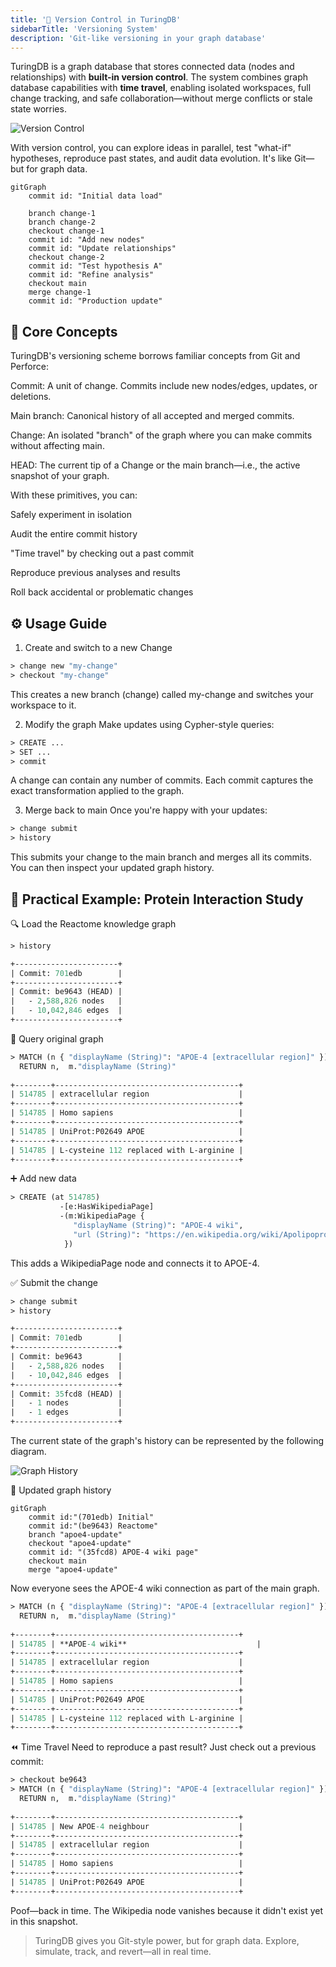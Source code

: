 ```yaml
---
title: '🔁 Version Control in TuringDB'
sidebarTitle: 'Versioning System'
description: 'Git-like versioning in your graph database'
---
```


TuringDB is a graph database that stores connected data (nodes and relationships) with **built-in version control**. The system combines graph database capabilities with **time travel**, enabling isolated workspaces, full change tracking, and safe collaboration—without merge conflicts or stale state worries.

![Version Control](/images/versioning_image.png)

With version control, you can explore ideas in parallel, test "what-if" hypotheses, reproduce past states, and audit data evolution. It's like Git—but for graph data.

```mermaid
gitGraph
    commit id: "Initial data load"
  
    branch change-1
    branch change-2
    checkout change-1
    commit id: "Add new nodes"
    commit id: "Update relationships"
    checkout change-2
    commit id: "Test hypothesis A"
    commit id: "Refine analysis"
    checkout main
    merge change-1
    commit id: "Production update"
```

## 🧩 Core Concepts
TuringDB's versioning scheme borrows familiar concepts from Git and Perforce:

Commit: A unit of change. Commits include new nodes/edges, updates, or deletions.

Main branch: Canonical history of all accepted and merged commits.

Change: An isolated "branch" of the graph where you can make commits without affecting main.

HEAD: The current tip of a Change or the main branch—i.e., the active snapshot of your graph.

With these primitives, you can:

Safely experiment in isolation

Audit the entire commit history

"Time travel" by checking out a past commit

Reproduce previous analyses and results

Roll back accidental or problematic changes

## ⚙️ Usage Guide
1. Create and switch to a new Change
```graphql
> change new "my-change"
> checkout "my-change"
```
This creates a new branch (change) called my-change and switches your workspace to it.

2. Modify the graph
Make updates using Cypher-style queries:

```graphql
> CREATE ...
> SET ...
> commit
```
A change can contain any number of commits. Each commit captures the exact transformation applied to the graph.

3. Merge back to main
Once you're happy with your updates:

```graphql
> change submit
> history
```
This submits your change to the main branch and merges all its commits. You can then inspect your updated graph history.

## 🧪 Practical Example: Protein Interaction Study
🔍 Load the Reactome knowledge graph
```graphql
> history

+-----------------------+
| Commit: 701edb        |
+-----------------------+
| Commit: be9643 (HEAD) |
|   - 2,588,826 nodes   |
|   - 10,042,846 edges  |
+-----------------------+
```
🔎 Query original graph
```graphql
> MATCH (n { "displayName (String)": "APOE-4 [extracellular region]" })--(m)
  RETURN n,  m."displayName (String)"
   
+--------+-----------------------------------------+
| 514785 | extracellular region                    |
+--------+-----------------------------------------+
| 514785 | Homo sapiens                            |
+--------+-----------------------------------------+
| 514785 | UniProt:P02649 APOE                     |
+--------+-----------------------------------------+
| 514785 | L-cysteine 112 replaced with L-arginine |
+--------+-----------------------------------------+
```
➕ Add new data
```graphql
> CREATE (at 514785)
           -[e:HasWikipediaPage]
           -(m:WikipediaPage {
              "displayName (String)": "APOE-4 wiki",
              "url (String)": "https://en.wikipedia.org/wiki/Apolipoprotein_E"
            })
```
This adds a WikipediaPage node and connects it to APOE-4.

✅ Submit the change
```graphql
> change submit
> history

+-----------------------+
| Commit: 701edb        |
+-----------------------+
| Commit: be9643        |
|   - 2,588,826 nodes   |
|   - 10,042,846 edges  |
+-----------------------+
| Commit: 35fcd8 (HEAD) |
|   - 1 nodes           |
|   - 1 edges           |
+-----------------------+
```
The current state of the graph's history can be represented by the following diagram.

![Graph History](/images/db_version_exemple.png)

🌳 Updated graph history
```mermaid
gitGraph
    commit id:"(701edb) Initial"
    commit id:"(be9643) Reactome"
    branch "apoe4-update"
    checkout "apoe4-update"
    commit id: "(35fcd8) APOE-4 wiki page"
    checkout main
    merge "apoe4-update"
```
Now everyone sees the APOE-4 wiki connection as part of the main graph.

```graphql
> MATCH (n { "displayName (String)": "APOE-4 [extracellular region]" })--(m)
  RETURN n,  m."displayName (String)"
   
+--------+-----------------------------------------+
| 514785 | **APOE-4 wiki**                             |
+--------+-----------------------------------------+
| 514785 | extracellular region                    |
+--------+-----------------------------------------+
| 514785 | Homo sapiens                            |
+--------+-----------------------------------------+
| 514785 | UniProt:P02649 APOE                     |
+--------+-----------------------------------------+
| 514785 | L-cysteine 112 replaced with L-arginine |
+--------+-----------------------------------------+
```
⏪ Time Travel
Need to reproduce a past result? Just check out a previous commit:

```graphql
> checkout be9643
> MATCH (n { "displayName (String)": "APOE-4 [extracellular region]" })--(m)
  RETURN n,  m."displayName (String)"
   
+--------+-----------------------------------------+
| 514785 | New APOE-4 neighbour                    |
+--------+-----------------------------------------+
| 514785 | extracellular region                    |
+--------+-----------------------------------------+
| 514785 | Homo sapiens                            |
+--------+-----------------------------------------+
| 514785 | UniProt:P02649 APOE                     |
+--------+-----------------------------------------+
```
Poof—back in time. The Wikipedia node vanishes because it didn't exist yet in this snapshot.

> TuringDB gives you Git-style power, but for graph data. Explore, simulate, track, and revert—all in real time.